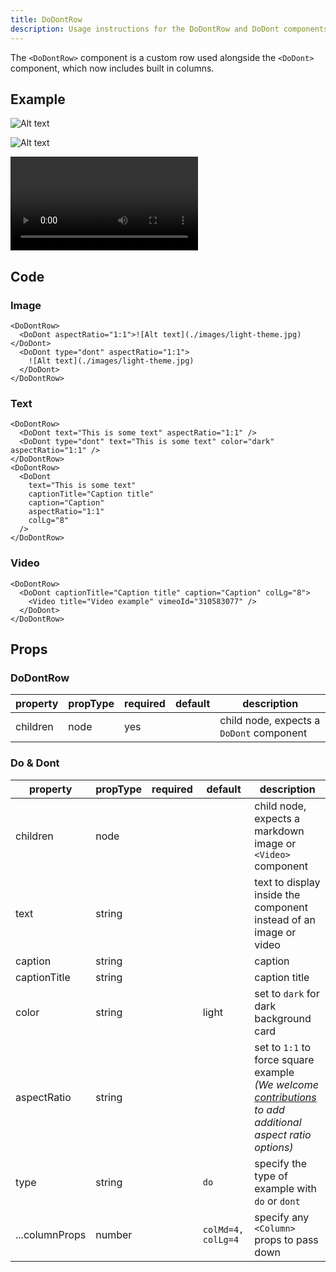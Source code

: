 ```yaml
---
title: DoDontRow
description: Usage instructions for the DoDontRow and DoDont components
---
```


<PageDescription>

The `<DoDontRow>` component is a custom row used alongside the `<DoDont>`
component, which now includes built in columns.

</PageDescription>

## Example

<DoDontRow>

<DoDont aspectRatio="1:1">

![Alt text](./images/light-theme.jpg)

</DoDont>

<DoDont aspectRatio="1:1" type="dont">

![Alt text](./images/light-theme.jpg)

</DoDont>

</DoDontRow>

<DoDontRow>

<DoDont aspectRatio="1:1" text="This is some text" />

<DoDont type="dont" aspectRatio="1:1" text="This is some text" color="dark" />

</DoDontRow>

<DoDontRow>

<DoDont
  text="This is some text"
  color="dark"
  captionTitle="Caption title"
  caption="Caption"
  colLg="8"
/>

</DoDontRow>

<DoDontRow>

<DoDont colLg='8' captionTitle="Caption title" caption="Caption">

<Video title="Video example" vimeoId="310583077" />

</DoDont>

</DoDontRow>

## Code

### Image

```mdx path=components/DoDontRow/DoDontRow.js src=https://github.com/freight-trust/gatsby-workspace/tree/main/packages/@fr8/gatsby-workspace/src/components/DoDontRow
<DoDontRow>
  <DoDont aspectRatio="1:1">![Alt text](./images/light-theme.jpg)</DoDont>
  <DoDont type="dont" aspectRatio="1:1">
    ![Alt text](./images/light-theme.jpg)
  </DoDont>
</DoDontRow>
```

### Text

```mdx path=components/DoDontRow/DoDontRow.js src=https://github.com/freight-trust/gatsby-workspace/tree/main/packages/@fr8/gatsby-workspace/src/components/DoDontRow
<DoDontRow>
  <DoDont text="This is some text" aspectRatio="1:1" />
  <DoDont type="dont" text="This is some text" color="dark" aspectRatio="1:1" />
</DoDontRow>
<DoDontRow>
  <DoDont
    text="This is some text"
    captionTitle="Caption title"
    caption="Caption"
    aspectRatio="1:1"
    colLg="8"
  />
</DoDontRow>
```

### Video

```mdx path=components/DoDontRow/DoDontRow.js src=https://github.com/freight-trust/gatsby-workspace/tree/main/packages/@fr8/gatsby-workspace/src/components/DoDontRow
<DoDontRow>
  <DoDont captionTitle="Caption title" caption="Caption" colLg="8">
    <Video title="Video example" vimeoId="310583077" />
  </DoDont>
</DoDontRow>
```

## Props

### DoDontRow

| property | propType | required | default | description                              |
| -------- | -------- | -------- | ------- | ---------------------------------------- |
| children | node     | yes      |         | child node, expects a `DoDont` component |

### Do & Dont

| property       | propType | required | default            | description                                                                                                                                                                                                                                      |
| -------------- | -------- | -------- | ------------------ | ------------------------------------------------------------------------------------------------------------------------------------------------------------------------------------------------------------------------------------------------ |
| children       | node     |          |                    | child node, expects a markdown image or `<Video>` component                                                                                                                                                                                      |
| text           | string   |          |                    | text to display inside the component instead of an image or video                                                                                                                                                                                |
| caption        | string   |          |                    | caption                                                                                                                                                                                                                                          |
| captionTitle   | string   |          |                    | caption title                                                                                                                                                                                                                                    |
| color          | string   |          | light              | set to `dark` for dark background card                                                                                                                                                                                                           |
| aspectRatio    | string   |          |                    | set to `1:1` to force square example <br/>_(We welcome [contributions](https://github.com/freight-trust/gatsby-workspace/tree/main/packages/@fr8/gatsby-workspace/src/components/DoDontExample) to add additional aspect ratio options)_ |
| type           | string   |          | `do`               | specify the type of example with `do` or `dont`                                                                                                                                                                                                  |
| ...columnProps | number   |          | `colMd=4, colLg=4` | specify any `<Column>` props to pass down                                                                                                                                                                                                        |

